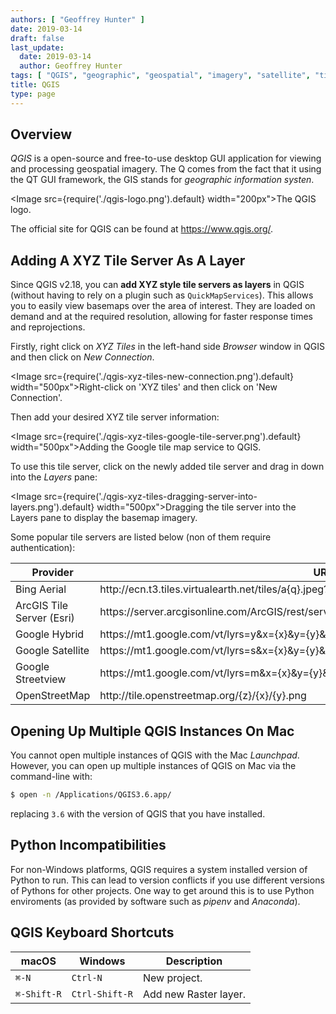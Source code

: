 ```yaml
---
authors: [ "Geoffrey Hunter" ]
date: 2019-03-14
draft: false
last_update:
  date: 2019-03-14
  author: Geoffrey Hunter
tags: [ "QGIS", "geographic", "geospatial", "imagery", "satellite", "tile server", "xyz" ]
title: QGIS
type: page
---
```


## Overview

_QGIS_ is a open-source and free-to-use desktop GUI application for viewing and processing geospatial imagery. The Q comes from the fact that it using the QT GUI framework, the GIS stands for _geographic information systen_.

<Image src={require('./qgis-logo.png').default} width="200px">The QGIS logo.</Image>

The official site for QGIS can be found at https://www.qgis.org/.

## Adding A XYZ Tile Server As A Layer

Since QGIS v2.18, you can **add XYZ style tile servers as layers** in QGIS (without having to rely on a plugin such as `QuickMapServices`). This allows you to easily view basemaps over the area of interest. They are loaded on demand and at the required resolution, allowing for faster response times and reprojections.

Firstly, right click on _XYZ Tiles_ in the left-hand side _Browser_ window in QGIS and then click on _New Connection_.

<Image src={require('./qgis-xyz-tiles-new-connection.png').default} width="500px">Right-click on 'XYZ tiles' and then click on 'New Connection'.</Image>

Then add your desired XYZ tile server information:

<Image src={require('./qgis-xyz-tiles-google-tile-server.png').default} width="500px">Adding the Google tile map service to QGIS.</Image>

To use this tile server, click on the newly added tile server and drag in down into the _Layers_ pane:

<Image src={require('./qgis-xyz-tiles-dragging-server-into-layers.png').default} width="500px">Dragging the tile server into the Layers pane to display the basemap imagery.</Image>

Some popular tile servers are listed below (non of them require authentication):

<table>
    <thead>
        <tr>
            <th>Provider</th>
            <th style={{ wordBreak: 'break-word' }}>URL</th>
        </tr>
    </thead>
    <tbody>
        <tr>
            <td>Bing Aerial</td>
            <td style={{ wordBreak: 'break-word' }}>http://ecn.t3.tiles.virtualearth.net/tiles/a{q}.jpeg?g=1</td>
        </tr>
        <tr>
            <td>ArcGIS Tile Server (Esri)</td>
            <td style={{ wordBreak: 'break-word' }}>https://server.arcgisonline.com/ArcGIS/rest/services/World_Imagery/MapServer/tile/{z}/{y}/{x}</td>
        </tr>
        <tr>
            <td>Google Hybrid</td>
            <td style={{ wordBreak: 'break-word' }}>https://mt1.google.com/vt/lyrs=y&x={x}&y={y}&z={z}</td>
        </tr>
        <tr>
            <td>Google Satellite</td>
            <td style={{ wordBreak: 'break-word' }}>https://mt1.google.com/vt/lyrs=s&x={x}&y={y}&z={z}</td>
        </tr>
        <tr>
            <td>Google Streetview</td>
            <td style={{ wordBreak: 'break-word' }}>https://mt1.google.com/vt/lyrs=m&x={x}&y={y}&z={z}</td>
        </tr>
        <tr>
            <td>OpenStreetMap</td>
            <td style={{ wordBreak: 'break-word' }}>http://tile.openstreetmap.org/{z}/{x}/{y}.png</td>
        </tr>
    </tbody>
</table>

## Opening Up Multiple QGIS Instances On Mac

You cannot open multiple instances of QGIS with the Mac _Launchpad_. However, you can open up multiple instances of QGIS on Mac via the command-line with:

```sh
$ open -n /Applications/QGIS3.6.app/
```

replacing `3.6` with the version of QGIS that you have installed.

## Python Incompatibilities

For non-Windows platforms, QGIS requires a system installed version of Python to run. This can lead to version conflicts if you use different versions of Pythons for other projects. One way to get around this is to use Python enviroments (as provided by software such as _pipenv_ and _Anaconda_).

## QGIS Keyboard Shortcuts

<table>
  <thead>
    <tr>
      <th>macOS</th>
      <th>Windows</th>
      <th>Description</th>
    </tr>
  </thead>
  <tbody>
    <tr>
      <td><code>⌘-N</code></td>
      <td><code>Ctrl-N</code></td>
      <td>New project.</td>
    </tr>
    <tr>
      <td><code>⌘-Shift-R</code></td>
      <td><code>Ctrl-Shift-R</code></td>
      <td>Add new Raster layer.</td>
    </tr>
  </tbody>
</table>